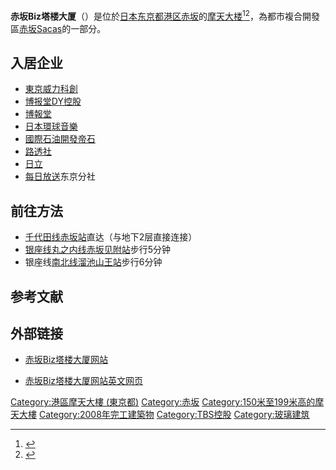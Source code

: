 {{Link style|time=2015-12-13T15:34:42+00:00}}
{{Coord|35|40|23.6|N|139|44|11|E|display=title|region:JP-13_type:landmark_source:dewiki}}
{{Infobox Skyscraper
| building_name  = 赤坂Biz塔楼大厦
| image          =
[[Image:Akasaka-Biz-Tower-01.jpg|200px]]
| caption        = 
| year_highest   =
| year_end       =
| plural         =
| location       = {{JPN}} 〒107-6901<br />[[東京都|東京都]][[港區_(東京都)|港區]][[赤坂|赤坂]]5丁目3番1號
| coordinates    =
| status         =
| groundbreaking =
| start_date     = 2005年2月
| completion_date= 2008年1月31日
| est-completion = 
| opening        =
| destroyed      =
| use            = 办公楼<br />商业设施
| antenna_spire  =
| roof           = 179.3米
| top_floor      = 
| floor_count    = 地上39层地下3层
| elevator_count =
| cost           =
| floor_area     = 187,194平方米
| architect      = 久米设计
| engineer       = 
| contractor     = [[清水建设|清水建设]]<br />[[大林组|大林组]]<br />[[鹿岛建设|鹿岛建设]]<br />[[前田建设工业|前田建设工业]]([[:en:Maeda_Corporation|Maeda Corporation]])
| developer      = 
| owner          = [[东京放送控股|东京放送控股]]<br />[[三井不动产|三井不动产]]
}}
{{japanese
| japanese=赤坂Bizタワー 
| kana=あかさかビズタワー
| romaji=Akasaka Bizu tawā}}
'''赤坂Biz塔楼大厦'''（{{lang-ja|赤坂Bizタワー}}）是位於[[日本|日本]][[东京都|东京都]][[港區_(東京都)|港区]][[赤坂|赤坂]]的[[摩天大楼|摩天大楼]]<ref name="ABT SCP">{{cite web |url=http://skyscraperpage.com/cities/?buildingID=27694 |title=Akasaka Biz Tower |accessdate= |publisher=Skyscraperpage.com |archive-date=2019-08-11 |archive-url=https://web.archive.org/web/20190811034631/http://skyscraperpage.com/cities/?buildingID=27694 |dead-url=no }}</ref><ref name="ABT EMP">{{cite web |url=http://www.emporis.com/application/?nav=building&lng=3&id=akasakabiztower-tokyo-japan |title=Akasaka Biz Tower |accessdate= |publisher=Emporis.com}}</ref>，為都市複合開發區[[赤坂Sacas|赤坂Sacas]]的一部分。

== 入居企业 ==
* [[東京威力科創|東京威力科創]]
* [[博报堂DY控股|博报堂DY控股]]
* [[博報堂|博報堂]]
* [[環球音樂_(日本)|日本環球音樂]]
* [[國際石油開發帝石|國際石油開發帝石]] 
* [[路透社|路透社]]
* [[日立製作所|日立]]
* [[每日放送|每日放送]]东京分社

== 前往方法 ==
*[[千代田線|千代田线]][[赤坂站_(東京都)|赤坂站]]直达（与地下2层直接连接）
*[[銀座線|银座线]][[丸之內線|丸之内线]][[赤坂见附站|赤坂见附站]]步行5分钟
*银座线[[南北線_(東京地下鐵)|南北线]][[溜池山王站|溜池山王站]]步行6分钟

== 参考文献 ==
{{Reflist}}

== 外部链接 ==
*{{ja}}[http://www.akasakabiztower.com/ja/index.html 赤坂Biz塔楼大厦网站] {{Wayback|url=http://www.akasakabiztower.com/ja/index.html |date=20130908003659 }}
*{{en}}[https://web.archive.org/web/20101213161504/http://www.akasakabiztower.com/en/index.html 赤坂Biz塔楼大厦网站英文网页]

{{DEFAULTSORT:Akasaka Biz Tower}}
[[Category:港區摩天大樓_(東京都)|Category:港區摩天大樓 (東京都)]]
[[Category:赤坂|Category:赤坂]]
[[Category:150米至199米高的摩天大樓|Category:150米至199米高的摩天大樓]]
[[Category:2008年完工建築物|Category:2008年完工建築物]]
[[Category:TBS控股|Category:TBS控股]]
[[Category:玻璃建筑|Category:玻璃建筑]]